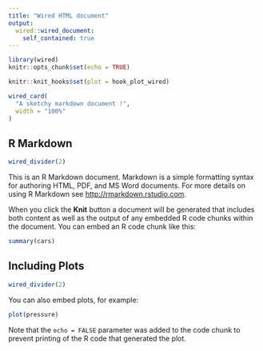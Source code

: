 ```yaml
---
title: "Wired HTML document"
output: 
  wired::wired_document:
    self_contained: true
---
```


```r
library(wired)
knitr::opts_chunk$set(echo = TRUE)

knitr::knit_hooks$set(plot = hook_plot_wired)
```


```r
wired_card(
  "A sketchy markdown document !",
  width = "100%"
)
```



## R Markdown

```r
wired_divider(2)
```


This is an R Markdown document. Markdown is a simple formatting syntax for authoring HTML, PDF, and MS Word documents. For more details on using R Markdown see <http://rmarkdown.rstudio.com>.

When you click the **Knit** button a document will be generated that includes both content as well as the output of any embedded R code chunks within the document. You can embed an R code chunk like this:

```r
summary(cars)
```

## Including Plots

```r
wired_divider(2)
```

You can also embed plots, for example:

```r
plot(pressure)
```

Note that the `echo = FALSE` parameter was added to the code chunk to prevent printing of the R code that generated the plot.
